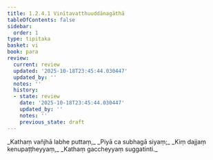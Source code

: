 ```yaml
---
title: 1.2.4.1 Vinītavatthuuddānagāthā
tableOfContents: false
sidebar:
  order: 1
type: tipitaka
basket: vi
book: para
review:
  current: review
  updated: '2025-10-18T23:45:44.030447'
  updated_by: ''
  notes: ''
  history:
  - state: review
    date: '2025-10-18T23:45:44.030447'
    updated_by: ''
    notes: ''
    previous_state: draft
---
```



<DynamicBreadcrumb />


<ReviewStatus review={frontmatter.review} showDetails={true} />

<HypothesisAnnotation frontmatter={frontmatter} />

<Paragraph number="1211" type="verses" book="para">
_Kathaṃ vañjhā labhe puttaṃ,_  
_Piyā ca subhagā siyaṃ;_  
_Kiṃ dajjaṃ kenupaṭṭheyyaṃ,_  
_Kathaṃ gaccheyyaṃ suggatinti._
</Paragraph>